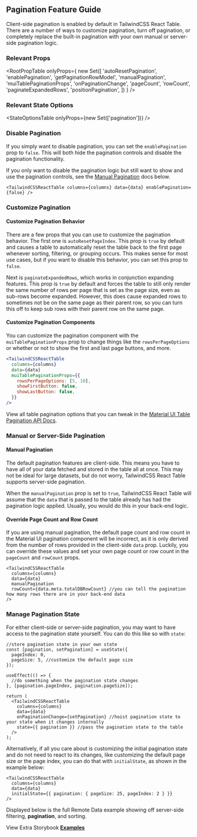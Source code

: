 
<Head>
  <title>Pagination Feature Guide - TailwindCSS React Table Docs</title>
  <meta
    name="description"
    content="How to use, customize, or disable pagination features in TailwindCSS React Table"
  />
</Head>

## Pagination Feature Guide

Client-side pagination is enabled by default in TailwindCSS React Table. There are a number of ways to customize pagination, turn off pagination, or completely replace the built-in pagination with your own manual or server-side pagination logic.

### Relevant Props

<RootPropTable
  onlyProps={
    new Set([
      'autoResetPagination',
      'enablePagination',
      'getPaginationRowModel',
      'manualPagination',
      'muiTablePaginationProps',
      'onPaginationChange',
      'pageCount',
      'rowCount',
      'paginateExpandedRows',
      'positionPagination',
    ])
  }
/>

### Relevant State Options

<StateOptionsTable onlyProps={new Set(['pagination'])} />

### Disable Pagination

If you simply want to disable pagination, you can set the `enablePagination` prop to `false`. This will both hide the pagination controls and disable the pagination functionality.

If you only want to disable the pagination logic but still want to show and use the pagination controls, see the [Manual Pagination](##manual-or-server-side-pagination) docs below.

```tsx
<TailwindCSSReactTable columns={columns} data={data} enablePagination={false} />
```

### Customize Pagination

#### Customize Pagination Behavior

There are a few props that you can use to customize the pagination behavior. The first one is `autoResetPageIndex`. This prop is `true` by default and causes a table to automatically reset the table back to the first page whenever sorting, filtering, or grouping occurs. This makes sense for most use cases, but if you want to disable this behavior, you can set this prop to `false`.

Next is `paginateExpandedRows`, which works in conjunction expanding features. This prop is `true` by default and forces the table to still only render the same number of rows per page that is set as the page size, even as sub-rows become expanded. However, this does cause expanded rows to sometimes not be on the same page as their parent row, so you can turn this off to keep sub rows with their parent row on the same page.

#### Customize Pagination Components

You can customize the pagination component with the `muiTablePaginationProps` prop to change things like the `rowsPerPageOptions` or whether or not to show the first and last page buttons, and more.

```jsx
<TailwindCSSReactTable
  columns={columns}
  data={data}
  muiTablePaginationProps={{
    rowsPerPageOptions: [5, 10],
    showFirstButton: false,
    showLastButton: false,
  }}
/>
```

View all table pagination options that you can tweak in the [Material UI Table Pagination API Docs](https://mui.com/material-ui/api/table-pagination/#props).

### Manual or Server-Side Pagination

#### Manual Pagination

The default pagination features are client-side. This means you have to have all of your data fetched and stored in the table all at once. This may not be ideal for large datasets, but do not worry, TailwindCSS React Table supports server-side pagination.

When the `manualPagination` prop is set to `true`, TailwindCSS React Table will assume that the `data` that is passed to the table already has had the pagination logic applied. Usually, you would do this in your back-end logic.

#### Override Page Count and Row Count

If you are using manual pagination, the default page count and row count in the Material UI pagination component will be incorrect, as it is only derived from the number of rows provided in the client-side `data` prop. Luckily, you can override these values and set your own page count or row count in the `pageCount` and `rowCount` props.

```tsx
<TailwindCSSReactTable
  columns={columns}
  data={data}
  manualPagination
  rowCount={data.meta.totalDBRowCount} //you can tell the pagination how many rows there are in your back-end data
/>
```

### Manage Pagination State

For either client-side or server-side pagination, you may want to have access to the pagination state yourself. You can do this like so with `state`:

```tsx
//store pagination state in your own state
const [pagination, setPagination] = useState({
  pageIndex: 0,
  pageSize: 5, //customize the default page size
});

useEffect(() => {
  //do something when the pagination state changes
}, [pagination.pageIndex, pagination.pageSize]);

return (
  <TailwindCSSReactTable
    columns={columns}
    data={data}
    onPaginationChange={setPagination} //hoist pagination state to your state when it changes internally
    state={{ pagination }} //pass the pagination state to the table
  />
);
```

Alternatively, if all you care about is customizing the initial pagination state and do not need to react to its changes, like customizing the default page size or the page index, you can do that with `initialState`, as shown in the example below:

```tsx
<TailwindCSSReactTable
  columns={columns}
  data={data}
  initialState={{ pagination: { pageSize: 25, pageIndex: 2 } }}
/>
```

Displayed below is the full Remote Data example showing off server-side filtering, **pagination**, and sorting.

<RemoteExample />

View Extra Storybook **[Examples](https://www.tailwindcss-react-table.dev/?path=/story/features-pagination-examples)**
